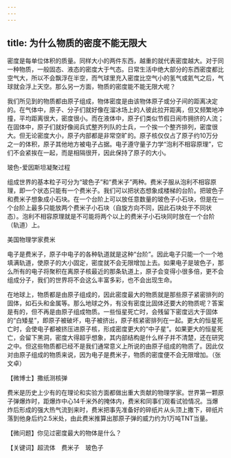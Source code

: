 ```yaml
---
---
---
```

title: 为什么物质的密度不能无限大
---




密度是每单位体积的质量。同样大小的两件东西，越重的就代表密度越大。对于同一种物质，一般固态、液态的密度大于气态。日常生活中绝大部分的东西密度都比空气大，所以不会飘浮在半空，而气球里充入密度比空气小的氢气或氦气之后，气球就会浮上天空。那么另一方面，物质的密度能不能无限大呢？

我们所见到的物质都由原子组成，物体密度是由该物体原子或分子间的距离决定的。在气体中，原子、分子们就好像在溜冰场上的人彼此拉开距离，但又频繁地冲撞，平均距离很大，密度很小。而在液体中，原子们类似节假日闹市拥挤的人流；在固体中，原子们就好像阅兵式整齐列队的士兵，一个挨一个整齐排列，密度很大。但无论密度大小，原子内部都是非常空旷的。原子核仅仅占了原子约10万分之一的体积，原子其他地方被电子占据。电子遵守量子力学“泡利不相容原理”，它们不会紧挨在一起，而是相隔很开，因此保持了原子的大小。

玻色-爱因斯坦凝聚过程



组成世界的基本粒子可分为“玻色子”和“费米子”两种。费米子服从泡利不相容原理，即一个状态只能有一个费米子。我们可以把状态想象成楼梯的台阶。把玻色子和费米子想象成小石块。在一个台阶上可以放任意数量的玻色子小石块，但是在一个台阶上最多只能放两个费米子小石块（自旋方向不同，因此石块处于不同状态）。泡利不相容原理就是不可能将两个以上的费米子小石块同时放在一个台阶（轨道）上。

美国物理学家费米



电子是费米子，原子中电子的各种轨道就是这种“台阶”。因此电子只能一个一个地填满轨道，使原子的大小固定，密度就不会无限增加上去。如果电子是玻色子，那么所有的电子将聚积在离原子核最近的那条轨道上，原子会变得小很多倍，更不会组成分子，我们的世界将不会这么丰富多彩，也不会出现生命。

在地球上，物质都是由原子组成的，因此密度最大的物质就是那些原子紧密排列的固体，如石头和金属等。那么地球之外，有没有密度比固体还要大的物质呢？答案是有的，但不再是由原子组成物质。一些恒星死亡时，会残留下密度远大于固体的“白矮星”，即原子被破坏，电子被挤出，原子核紧密排列在一起。更大的恒星死亡时，会使电子都被挤压进原子核，形成密度更大的“中子星”。如果更大的恒星死亡，会留下黑洞，密度大得超乎想象，其内部结构是什么样子并不清楚，还在研究之中。但这些物质都已经不是我们通常意义上所说的由原子组成的物质了。因此仅对由原子组成的物质来说，因为电子是费米子，物质的密度便不会无限增加。（张文卓）





【微博士】撒纸测核弹

费米是历史上少有的在理论和实验方面都做出重大贡献的物理学家。世界第一颗原子弹爆炸时，距爆炸中心14千米外的掩体内，费米和同事们观看试验情况。当爆炸后形成的强大热气流到来时，费米把事先准备好的碎纸片从头顶上撒下，碎纸片落到他身后约2.5米处，由此费米推算出那原子弹的威力约为1万吨TNT当量。

【微问题】你见过密度最大的物体是什么？

【关键词】超流体　费米子　玻色子